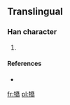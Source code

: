 ==Translingual==

===Han character===
{{Han char|rn=93|rad=牛|as=12|sn=16|four=2252<sub>7</sub>|canj=竹手竹大月 (HQHKB)}}

# {{defn|Han|sort=牛12}}

====References====
* {{Han ref|kx=0704.210|dkj=20175|hdz=31820.020|uh=729E|ud=29342|bh=EA5A|bd=59994}}

[[fr:犞]]
[[pl:犞]]